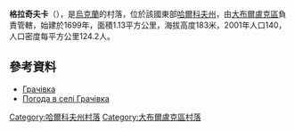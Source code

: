 {{coord|50|16|22|N|37|27|23|E|scale:100000_region:UA|display=title}}

'''格拉奇夫卡'''（{{lang-uk|Грачівка}}），是[[烏克蘭|烏克蘭]]的村落，位於該國東部[[哈爾科夫州|哈爾科夫州]]，由[[大布爾盧克區|大布爾盧克區]]負責管轄，始建於1699年，面積1.13平方公里，海拔高度183米，2001年人口140，人口密度每平方公里124.2人。

==參考資料==
* [http://gska2.rada.gov.ua/pls/z7502/A005?rdat1=09.01.2009&rf7571=32714 Грачівка]{{dead link|date=2018年3月 |bot=InternetArchiveBot |fix-attempted=yes }}
* [http://weather.in.ua/ua/har'kovskaja/5823 Погода в селі Грачівка]{{Wayback|url=http://weather.in.ua/ua/har%27kovskaja/5823 |date=20160323030156 }}

{{DEFAULTSORT:Грачівка}}
[[Category:哈爾科夫州村落|Category:哈爾科夫州村落]]
[[Category:大布爾盧克區村落|Category:大布爾盧克區村落]]


{{Kharkiv-geo-stub}}